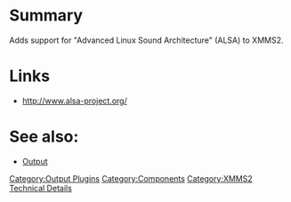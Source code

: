 {{ComponentHeader}}

=Summary=
Adds support for "Advanced Linux Sound Architecture" (ALSA) to XMMS2.

=Links=
* http://www.alsa-project.org/

=See also:=
* [[Component:Output | Output]]

[[Category:Output Plugins]]
[[Category:Components]]
[[Category:XMMS2 Technical Details]]